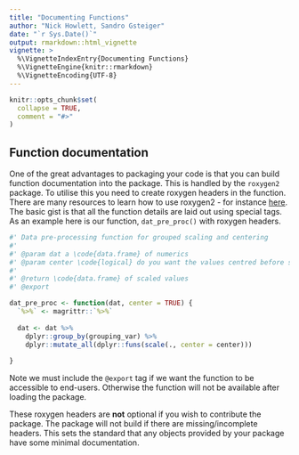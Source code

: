 ```yaml
---
title: "Documenting Functions"
author: "Nick Howlett, Sandro Gsteiger"
date: "`r Sys.Date()`"
output: rmarkdown::html_vignette
vignette: >
  %\VignetteIndexEntry{Documenting Functions}
  %\VignetteEngine{knitr::rmarkdown}
  %\VignetteEncoding{UTF-8}
---
```


```r
knitr::opts_chunk$set(
  collapse = TRUE,
  comment = "#>"
)
```

## Function documentation

One of the great advantages to packaging your code is that you can build function documentation into the package. This is handled by the `roxygen2` package. To utilise this you need to create roxygen headers in the function. There are many resources to learn how to use roxygen2 - for instance [here](http://r-pkgs.had.co.nz/man.html). The basic gist is that all the function details are laid out using special tags. As an example here is our function, `dat_pre_proc()` with roxygen headers.

```r
#' Data pre-processing function for grouped scaling and centering
#'
#' @param dat a \code{data.frame} of numerics
#' @param center \code{logical} do you want the values centred before scaling?
#'
#' @return \code{data.frame} of scaled values
#' @export

dat_pre_proc <- function(dat, center = TRUE) {
  `%>%` <- magrittr::`%>%`
  
  dat <- dat %>%
    dplyr::group_by(grouping_var) %>%
    dplyr::mutate_all(dplyr::funs(scale(., center = center)))
  
}

```

Note we must include the `@export` tag if we want the function to be accessible to end-users. Otherwise the function will not be available after loading the package.


These roxygen headers are **not** optional if you wish to contribute the package. The package will not build if there are missing/incomplete headers. This sets the standard that any objects provided by your package have some minimal documentation.
